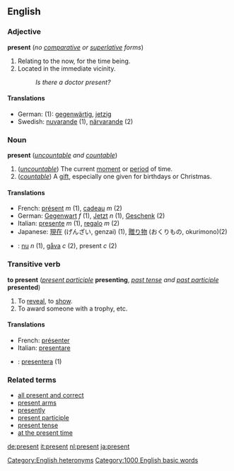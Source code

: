 ==English==
===Adjective===
'''present''' (''no [[comparative]] or [[superlative]] forms'')

#Relating to the now, for the time being.
#Located in the immediate vicinity.
#:''Is there a doctor present?''

====Translations====
*German: (1): [[gegenwärtig]], [[jetzig]] <!--check German translation match this sense-->
*Swedish: [[nuvarande]] (1), [[närvarande]] (2)

===Noun===
'''present''' (''[[uncountable]] and [[countable]]'')

#(''[[uncountable]]'') The current [[moment]] or [[period]] of time.
#(''[[countable]]'') A [[gift]], especially one given for birthdays or Christmas.

====Translations====
*French: [[présent]] ''m'' (1), [[cadeau]] ''m'' (2)
*German: [[Gegenwart]] ''f'' (1), [[Jetzt]] ''n'' (1), [[Geschenk]] (2)
*Italian: [[presente]] ''m'' (1), [[regalo]] ''m'' (2)
*Japanese: [[現在]] (げんざい, genzai) (1), [[贈り物]] (おくりもの, okurimono)(2)
*{{sv}}: [[nu]] ''n'' (1), [[gåva]] ''c'' (2), present ''c'' (2)

===Transitive verb===
'''to present''' (''[[present participle]]'' '''presenting''', ''[[past tense]] and [[past participle]]'' '''presented''')

#To [[reveal]], to [[show]].
#To award someone with a trophy, etc.

====Translations====
*French: [[présenter]]
*Italian: [[presentare]]
*{{sv}}: [[presentera]] (1)

===Related terms===
*[[all present and correct]]
*[[present arms]]
*[[presently]]
*[[present participle]]
*[[present tense]]
*[[at the present time]]

[[Category:English heteronyms]]

[[Category:1000 English basic words]]

[[de:present]]
[[it:present]]
[[nl:present]]
[[ja:present]]